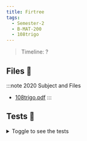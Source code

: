 ```yaml
---
title: Firtree
tags:
  - Semester-2
  - B-MAT-200
  - 108trigo
---
```

> Timeline: ?


## Files 📂

:::note 2020 Subject and Files
- [108trigo.pdf](https://github.com/Studio-17/Epitech-Subjects/raw/main/Semester-2/B-MAT-200/108trigo/108trigo.pdf)
:::

## Tests 🤖
<details>
  <summary>Toggle to see the tests</summary>
  <div>
Yo
  </div>
</details>

